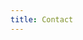 ```yaml
---
title: Contact
---
```


<Title
    title="Let's Talk"
    subtitle="Dial K16E!"
    flipped={ true }
    swapped={ false }
    centered={ false }
/>